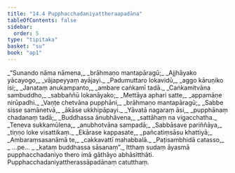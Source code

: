 ```yaml
---
title: "14.4 Pupphacchadaniyattheraapadāna"
tableOfContents: false
sidebar:
  order: 5
type: "tipitaka"
basket: "su"
book: "ap1"
---
```



<DynamicBreadcrumb />

<Division number="26" book="ap1">

<Paragraph number="2213" type="verses" book="ap1">
_“Sunando nāma nāmena,_  
_brāhmaṇo mantapāragū;_  
_Ajjhāyako yācayogo,_  
_vājapeyyaṃ ayājayi._  

</Paragraph>

</Division>
<Division number="27" book="ap1">

<Paragraph number="2214" type="verses" book="ap1">
_Padumuttaro lokavidū,_  
_aggo kāruṇiko isi;_  
_Janataṃ anukampanto,_  
_ambare caṅkamī tadā._  

</Paragraph>

</Division>
<Division number="28" book="ap1">

<Paragraph number="2215" type="verses" book="ap1">
_Caṅkamitvāna sambuddho,_  
_sabbaññū lokanāyako;_  
_Mettāya aphari satte,_  
_appamāṇe nirūpadhi._  

</Paragraph>

</Division>
<Division number="29" book="ap1">

<Paragraph number="2216" type="verses" book="ap1">
_Vaṇṭe chetvāna pupphāni,_  
_brāhmaṇo mantapāragū;_  
_Sabbe sisse samānetvā,_  
_ākāse ukkhipāpayi._  

</Paragraph>

</Division>
<Division number="30" book="ap1">

<Paragraph number="2217" type="verses" book="ap1">
_Yāvatā nagaraṃ āsi,_  
_pupphānaṃ chadanaṃ tadā;_  
_Buddhassa ānubhāvena,_  
_sattāhaṃ na vigacchatha._  

</Paragraph>

</Division>
<Division number="31" book="ap1">

<Paragraph number="2218" type="verses" book="ap1">
_Teneva sukkamūlena,_  
_anubhotvāna sampadā;_  
_Sabbāsave pariññāya,_  
_tiṇṇo loke visattikaṃ._  

</Paragraph>

</Division>
<Division number="32" book="ap1">

<Paragraph number="2219" type="verses" book="ap1">
_Ekārase kappasate,_  
_pañcatiṃsāsu khattiyā;_  
_Ambaraṃsasanāmā te,_  
_cakkavattī mahabbalā._  

</Paragraph>

</Division>
<Division number="33" book="ap1">

<Paragraph number="2220" type="verses" book="ap1">
_Paṭisambhidā catasso,_  
_ …pe… _  
_kataṃ buddhassa sāsanaṃ”._  

</Paragraph>

<Paragraph number="2221" book="ap1">
Itthaṃ sudaṃ āyasmā pupphacchadaniyo thero imā gāthāyo abhāsitthāti.

</Paragraph>
</Division>

<Paragraph number="2222" type="center" book="ap1">
Pupphacchadaniyattherassāpadānaṃ catutthaṃ.
</Paragraph>